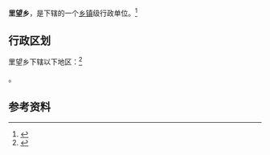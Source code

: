 {{中国乡级行政区|14/08/22/201/000}}

'''里望乡'''，是{{PRC admin/fullname|14/08/22/201/000|3}}下辖的一个[[乡镇|乡镇]]级行政单位。<ref>{{PRC admin/ref sgc|{{PRC admin/parent|14/08/22/201/000}}}}</ref>

== 行政区划 ==

里望乡下辖以下地区：<ref>{{PRC admin/ref sgc|14/08/22/201/000}}</ref>

{{PRC admin/children|14/08/22/201/000}}。

== 参考资料 ==

{{reflist}}

{{行政区划小作品}}
{{PRC admin/navcat|14/08/22/201/000}}